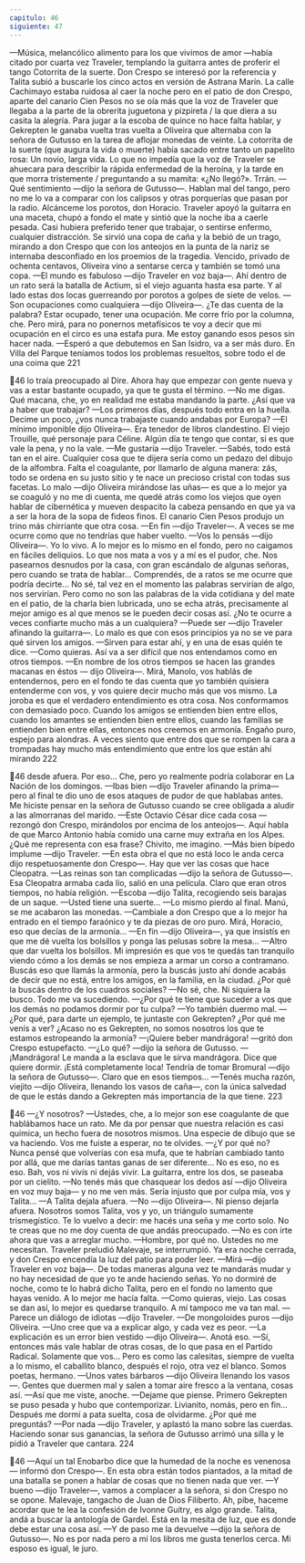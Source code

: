 ```yaml
---
capitulo: 46
siguiente: 47
---
```


—Música, melancólico alimento para los que vivimos de amor —había citado
por cuarta vez Traveler, templando la guitarra antes de proferir el tango Cotorrita
de la suerte.
Don Crespo se interesó por la referencia y Talita subió a buscarle los cinco
actos en versión de Astrana Marín. La calle Cachimayo estaba ruidosa al caer la
noche pero en el patio de don Crespo, aparte del canario Cien Pesos no se oía
más que la voz de Traveler que llegaba a la parte de la obrerita juguetona y
pizpireta / la que diera a su casita la alegría. Para jugar a la escoba de quince no hace
falta hablar, y Gekrepten le ganaba vuelta tras vuelta a Oliveira que alternaba
con la señora de Gutusso en la tarea de aflojar monedas de veinte. La cotorrita de
la suerte (que augura la vida o muerte) había sacado entre tanto un papelito rosa:
Un novio, larga vida. Lo que no impedía que la voz de Traveler se ahuecara para
describir la rápida enfermedad de la heroína, y la tarde en que morra tristemente /
preguntando a su mamita: «¿No llegó?». Trrán.
—Qué sentimiento —dijo la señora de Gutusso—. Hablan mal del tango, pero
no me lo va a comparar con los calipsos y otras porquerías que pasan por la
radio. Alcánceme los porotos, don Horacio.
Traveler apoyó la guitarra en una maceta, chupó a fondo el mate y sintió que
la noche iba a caerle pesada. Casi hubiera preferido tener que trabajar, o sentirse
enfermo, cualquier distracción. Se sirvió una copa de caña y la bebió de un trago,
mirando a don Crespo que con los anteojos en la punta de la nariz se internaba
desconfiado en los proemios de la tragedia. Vencido, privado de ochenta
centavos, Oliveira vino a sentarse cerca y también se tomó una copa.
—El mundo es fabuloso —dijo Traveler en voz baja—. Ahí dentro de un rato
será la batalla de Actium, si el viejo aguanta hasta esa parte. Y al lado estas dos
locas guerreando por porotos a golpes de siete de velos.
—Son ocupaciones como cualquiera —dijo Oliveira—. ¿Te das cuenta de la
palabra? Estar ocupado, tener una ocupación. Me corre frío por la columna, che.
Pero mirá, para no ponernos metafísicos te voy a decir que mi ocupación en el
circo es una estafa pura. Me estoy ganando esos pesos sin hacer nada.
—Esperó a que debutemos en San Isidro, va a ser más duro. En Villa del
Parque teníamos todos los problemas resueltos, sobre todo el de una coima que
221

46
lo traía preocupado al Dire. Ahora hay que empezar con gente nueva y vas a
estar bastante ocupado, ya que te gusta el término.
—No me digas. Qué macana, che, yo en realidad me estaba mandando la
parte. ¿Así que va a haber que trabajar?
—Los primeros días, después todo entra en la huella. Decime un poco, ¿vos
nunca trabajaste cuando andabas por Europa?
—El mínimo imponible dijo Oliveira—. Era tenedor de libros clandestino. El
viejo Trouille, qué personaje para Céline. Algún día te tengo que contar, si es que
vale la pena, y no la vale.
—Me gustaría —dijo Traveler.
—Sabés, todo está tan en el aire. Cualquier cosa que te dijera sería como un
pedazo del dibujo de la alfombra. Falta el coagulante, por llamarlo de alguna
manera: zás, todo se ordena en su justo sitio y te nace un precioso cristal con
todas sus facetas. Lo malo —dijo Oliveira mirándose las uñas— es que a lo mejor
ya se coaguló y no me di cuenta, me quedé atrás como los viejos que oyen hablar
de cibernética y mueven despacito la cabeza pensando en que ya va a ser la hora
de la sopa de fideos finos.
El canario Cien Pesos produjo un trino más chirriante que otra cosa.
—En fin —dijo Traveler—. A veces se me ocurre como que no tendrías que
haber vuelto.
—Vos lo pensás —dijo Oliveira—. Yo lo vivo. A lo mejor es lo mismo en el
fondo, pero no caigamos en fáciles deliquios. Lo que nos mata a vos y a mí es el
pudor, che. Nos pasearnos desnudos por la casa, con gran escándalo de algunas
señoras, pero cuando se trata de hablar... Comprendés, de a ratos se me ocurre
que podría decirte... No sé, tal vez en el momento las palabras servirían de algo,
nos servirían. Pero como no son las palabras de la vida cotidiana y del mate en el
patio, de la charla bien lubricada, uno se echa atrás, precisamente al mejor amigo
es al que menos se le pueden decir cosas así. ¿No te ocurre a veces confiarte
mucho más a un cualquiera?
—Puede ser —dijo Traveler afinando la guitarra—. Lo malo es que con esos
principios ya no se ve para qué sirven los amigos.
—Sirven para estar ahí, y en una de esas quién te dice.
—Como quieras. Así va a ser difícil que nos entendamos como en otros
tiempos.
—En nombre de los otros tiempos se hacen las grandes macanas en éstos —
dijo Oliveira—. Mirá, Manolo, vos hablás de entendernos, pero en el fondo te das
cuenta que yo también quisiera entenderme con vos, y vos quiere decir mucho
más que vos mismo. La joroba es que el verdadero entendimiento es otra cosa.
Nos conformamos con demasiado poco. Cuando los amigos se entienden bien
entre ellos, cuando los amantes se entienden bien entre ellos, cuando las familias
se entienden bien entre ellas, entonces nos creemos en armonía. Engaño puro,
espejo para alondras. A veces siento que entre dos que se rompen la cara a
trompadas hay mucho más entendimiento que entre los que están ahí mirando
222

46
desde afuera. Por eso... Che, pero yo realmente podría colaborar en La Nación de
los domingos.
—Ibas bien —dijo Traveler afinando la prima— pero al final te dio uno de
esos ataques de pudor de que hablabas antes. Me hiciste pensar en la señora de
Gutusso cuando se cree obligada a aludir a las almorranas del marido.
—Este Octavio César dice cada cosa —rezongó don Crespo, mirándolos por
encima de los anteojos—. Aquí habla de que Marco Antonio había comido una
carne muy extraña en los Alpes. ¿Qué me representa con esa frase? Chivito, me
imagino.
—Más bien bípedo implume —dijo Traveler.
—En esta obra el que no está loco le anda cerca dijo respetuosamente don
Crespo—. Hay que ver las cosas que hace Cleopatra.
—Las reinas son tan complicadas —dijo la señora de Gutusso—. Esa
Cleopatra armaba cada lío, salió en una película. Claro que eran otros tiempos,
no había religión.
—Escoba —dijo Talita, recogiendo seis barajas de un saque.
—Usted tiene una suerte...
—Lo mismo pierdo al final. Manú, se me acabaron las monedas.
—Cambiale a don Crespo que a lo mejor ha entrado en el tiempo faraónico y
te da piezas de oro puro. Mirá, Horacio, eso que decías de la armonía...
—En fin —dijo Oliveira—, ya que insistís en que me dé vuelta los bolsillos y
ponga las pelusas sobre la mesa...
—Altro que dar vuelta los bolsillos. Mi impresión es que vos te quedás tan
tranquilo viendo cómo a los demás se nos empieza a armar un corso a
contramano. Buscás eso que llamás la armonía, pero la buscás justo ahí donde
acabás de decir que no está, entre los amigos, en la familia, en la ciudad. ¿Por qué
la buscás dentro de los cuadros sociales?
—No sé, che. Ni siquiera la busco. Todo me va sucediendo.
—¿Por qué te tiene que suceder a vos que los demás no podamos dormir por
tu culpa?
—Yo también duermo mal.
—¿Por qué, para darte un ejemplo, te juntaste con Gekrepten? ¿Por qué me
venís a ver? ¿Acaso no es Gekrepten, no somos nosotros los que te estamos
estropeando la armonía?
—¡Quiere beber mandrágora! —gritó don Crespo estupefacto.
—¿Lo qué? —dijo la señora de Gutusso.
—¡Mandrágora! Le manda a la esclava que le sirva mandrágora. Dice que
quiere dormir. ¡Está completamente loca!
Tendría de tomar Bromural —dijo la señora de Gutusso—. Claro que en esos
tiempos...
—Tenés mucha razón, viejito —dijo Oliveira, llenando los vasos de caña—,
con la única salvedad de que le estás dando a Gekrepten más importancia de la
que tiene.
223

46
—¿Y nosotros?
—Ustedes, che, a lo mejor son ese coagulante de que hablábamos hace un
rato. Me da por pensar que nuestra relación es casi química, un hecho fuera de
nosotros mismos. Una especie de dibujo que se va haciendo. Vos me fuiste a
esperar, no te olvides.
—¿Y por qué no? Nunca pensé que volverías con esa mufa, que te habrían
cambiado tanto por allá, que me darías tantas ganas de ser diferente... No es eso,
no es eso. Bah, vos ni vivís ni dejás vivir.
La guitarra, entre los dos, se paseaba por un cielito.
—No tenés más que chasquear los dedos así —dijo Oliveira en voz muy
baja— y no me ven más. Sería injusto que por culpa mía, vos y Talita...
—A Talita dejala afuera.
—No —dijo Oliveira—. Ni pienso dejarla afuera. Nosotros somos Talita, vos y
yo, un triángulo sumamente trismegístico. Te lo vuelvo a decir: me hacés una
seña y me corto solo. No te creas que no me doy cuenta de que andás
preocupado.
—No es con irte ahora que vas a arreglar mucho.
—Hombre, por qué no. Ustedes no me necesitan.
Traveler preludió Malevaje, se interrumpió. Ya era noche cerrada, y don
Crespo encendía la luz del patio para poder leer.
—Mirá —dijo Traveler en voz baja—. De todas maneras alguna vez te
mandarás mudar y no hay necesidad de que yo te ande haciendo señas. Yo no
dormiré de noche, como te lo habrá dicho Talita, pero en el fondo no lamento
que hayas venido. A lo mejor me hacía falta.
—Como quieras, viejo. Las cosas se dan así, lo mejor es quedarse tranquilo. A
mí tampoco me va tan mal.
—Parece un diálogo de idiotas —dijo Traveler.
—De mongoloides puros —dijo Oliveira.
—Uno cree que va a explicar algo, y cada vez es peor.
—La explicación es un error bien vestido —dijo Oliveira—. Anotá eso.
—Sí, entonces más vale hablar de otras cosas, de lo que pasa en el Partido
Radical. Solamente que vos... Pero es como las calesitas, siempre de vuelta a lo
mismo, el caballito blanco, después el rojo, otra vez el blanco. Somos poetas,
hermano.
—Unos vates bárbaros —dijo Oliveira llenando los vasos—. Gentes que
duermen mal y salen a tomar aire fresco a la ventana, cosas así.
—Así que me viste, anoche.
—Dejame que piense. Primero Gekrepten se puso pesada y hubo que
contemporizar. Livianito, nomás, pero en fin... Después me dormí a pata suelta,
cosa de olvidarme. ¿Por qué me preguntás?
—Por nada —dijo Traveler, y aplastó la mano sobre las cuerdas. Haciendo
sonar sus ganancias, la señora de Gutusso arrimó una silla y le pidió a Traveler
que cantara.
224

46
—Aquí un tal Enobarbo dice que la humedad de la noche es venenosa —
informó don Crespo—. En esta obra están todos piantados, a la mitad de una
batalla se ponen a hablar de cosas que no tienen nada que ver.
—Y bueno —dijo Traveler—, vamos a complacer a la señora, si don Crespo no
se opone. Malevaje, tangacho de Juan de Dios Filiberto. Ah, pibe, haceme acordar
que te lea la confesión de Ivonne Guitry, es algo grande. Talita, andá a buscar la
antología de Gardel. Está en la mesita de luz, que es donde debe estar una cosa
así.
—Y de paso me la devuelve —dijo la señora de Gutusso—. No es por nada
pero a mí los libros me gusta tenerlos cerca. Mi esposo es igual, le juro.
